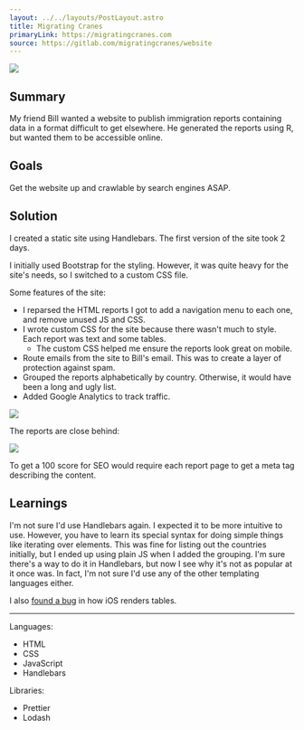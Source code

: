 ```yaml
---
layout: ../../layouts/PostLayout.astro
title: Migrating Cranes
primaryLink: https://migratingcranes.com
source: https://gitlab.com/migratingcranes/website
---
```


<div class="not-prose aspect-w-2 aspect-h-1">
  <img
    class="border border-gray-500 rounded-lg"
    src="/figma-export/project-migratingcranes-1x.png"
    srcset="/figma-export/project-migratingcranes-2x.png 2x"
  />
</div>

## Summary

My friend Bill wanted a website to publish immigration reports containing data in a format difficult to get elsewhere. He generated the reports using R, but wanted them to be accessible online.

## Goals

Get the website up and crawlable by search engines ASAP.

## Solution

I created a static site using Handlebars. The first version of the site took 2 days.

I initially used Bootstrap for the styling. However, it was quite heavy for the site's needs, so I switched to a custom CSS file.

Some features of the site:
- I reparsed the HTML reports I got to add a navigation menu to each one, and remove unused JS and CSS.
- I wrote custom CSS for the site because there wasn't much to style. Each report was text and some tables.
  - The custom CSS helped me ensure the reports look great on mobile.
- Route emails from the site to Bill's email. This was to create a layer of protection against spam.
- Grouped the reports alphabetically by country. Otherwise, it would have been a long and ugly list.
- Added Google Analytics to track traffic.

![](/projects/migratingcranes/lighthouse-score-home.png)

The reports are close behind:

![](/projects/migratingcranes/lighthouse-score-report.png)

To get a 100 score for SEO would require each report page to get a meta tag describing the content.

## Learnings

I'm not sure I'd use Handlebars again. I expected it to be more intuitive to use. However, you have to learn its special syntax for doing simple things like iterating over elements. This was fine for listing out the countries initially, but I ended up using plain JS when I added the grouping. I'm sure there's a way to do it in Handlebars, but now I see why it's not as popular at it once was. In fact, I'm not sure I'd use any of the other templating languages either.

I also [found a bug](https://github.com/markmiro/ios-table-whitespace-text-size-bug) in how iOS renders tables.

---

Languages:
- HTML
- CSS
- JavaScript
- Handlebars

Libraries:
- Prettier
- Lodash